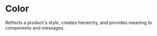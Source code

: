 # Color

Reflects a product's style, creates hierarchy, and provides meaning to components and messages.
